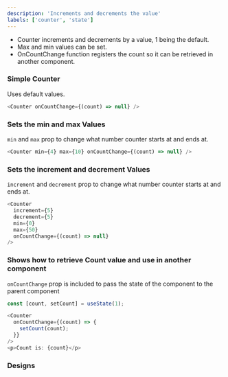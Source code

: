 ```yaml
---
description: 'Increments and decrements the value'
labels: ['counter', 'state']
---
```



- Counter increments and decrements by a value, 1 being the default.
- Max and min values can be set.
- OnCountChange function registers the count so it can be retrieved in another component.

### Simple Counter

Uses default values.

```js live
<Counter onCountChange={(count) => null} />
```

### Sets the min and max Values

`min` and `max` prop to change what number counter starts at and ends at.

```js live
<Counter min={4} max={10} onCountChange={(count) => null} />
```

### Sets the increment and decrement Values

`increment` and `decrement` prop to change what number counter starts at and ends at.

```js live
<Counter
  increment={5}
  decrement={5}
  min={0}
  max={50}
  onCountChange={(count) => null}
/>
```

### Shows how to retrieve Count value and use in another component

`onCountChange` prop is included to pass the state of the component to the parent component

```js
const [count, setCount] = useState(1);

<Counter
  onCountChange={(count) => {
    setCount(count);
  }}
/>
<p>Count is: {count}</p>
```

### Designs

<FigmaEmbed src="https://www.figma.com/embed?embed_host=share&url=https%3A%2F%2Fwww.figma.com%2Ffile%2FYOdxHWPVnxBcTAYw0zPyXf%2Fproduct%3Fnode-id%3D1351%253A3302" />
